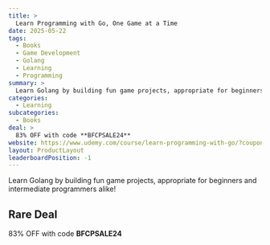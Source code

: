 ```yaml
---
title: >
  Learn Programming with Go, One Game at a Time
date: 2025-05-22
tags:
  - Books
  - Game Development
  - Golang
  - Learning
  - Programming
summary: >
  Learn Golang by building fun game projects, appropriate for beginners and intermediate programmers alike!
categories:
  - Learning
subcategories:
  - Books
deal: >
  83% OFF with code **BFCPSALE24**
website: https://www.udemy.com/course/learn-programming-with-go/?couponCode=BFCPSALE24
layout: ProductLayout
leaderboardPosition: -1
---
```

Learn Golang by building fun game projects, appropriate for beginners and intermediate programmers alike!

## Rare Deal

83% OFF with code **BFCPSALE24**
